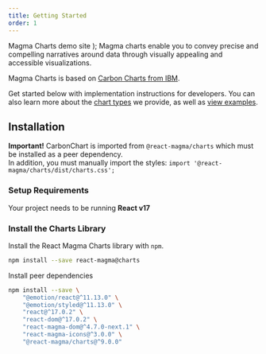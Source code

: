 ```yaml
---
title: Getting Started
order: 1
---
```




  <Link
    to="https://storybook-preview-dev--upbeat-sinoussi-f675aa.netlify.app/?path=/story/carbonchart"
    target="_blank"
  >
    <Flex
      behavior={FlexBehavior.container}
      alignItems={FlexAlignItems.center}
      style={{
        backgroundColor: magma.colors.neutral200,
        width: 'fit-content',
        gap: magma.spaceScale.spacing03,
        padding: `${magma.spaceScale.spacing04} ${magma.spaceScale.spacing05}`,
        borderRadius: magma.spaceScale.spacing03,
      }}
    >
      <StorybookIcon />
      <span>Magma Charts demo site</span>
      <OpenInNewIcon size={magma.iconSizes.small} />
    </Flex>
  </Link>
);

<PageContent componentName="getting_started" type="data_visualization">

<LeadParagraph>
  Magma charts enable you to convey precise and compelling narratives around
  data through visually appealing and accessible visualizations. 
</LeadParagraph>

Magma Charts is based on [Carbon Charts from IBM](https://charts.carbondesignsystem.com/introduction).

Get started below with implementation instructions for developers. You can also learn more about the [chart types](../chart-types) we provide, as well as [view examples](../chart-demos).

<MagmaChartsSiteLink />

## Installation

<Alert variant="warning"><strong>Important!</strong> CarbonChart is imported from `@react-magma/charts` which must be installed as a peer dependency.<br/>
In addition, you must manually import the styles:
`import '@react-magma/charts/dist/charts.css';`</Alert>

### Setup Requirements

Your project needs to be running **React v17**

### Install the Charts Library

Install the React Magma Charts library with `npm`.

```sh title noRender noCodeSandbox
npm install --save react-magma@charts
```

Install peer dependencies

```sh title noRender noCodeSandbox
npm install --save \
    "@emotion/react@^11.13.0" \
    "@emotion/styled@^11.13.0" \
    "react@^17.0.2" \
    "react-dom@^17.0.2" \
    "react-magma-dom@^4.7.0-next.1" \
    "react-magma-icons@^3.0.0" \
    "@react-magma/charts@^9.0.0"
```

</PageContent>
